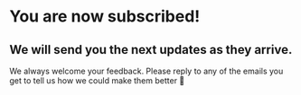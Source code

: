 # You are now subscribed!

## We will send you the next updates as they arrive.

We always welcome your feedback. Please reply to any of the emails you get to tell us how we could make them better 🙂
